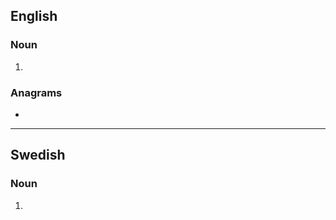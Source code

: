 ==English==

===Noun===
{{head|en|noun plural form}}

# {{plural of|mink|lang=en}}

===Anagrams===
* {{l|en|Minsk}}

----

==Swedish==

===Noun===
{{head|sv|noun form}}

# {{sv-noun-form-indef-gen|mink}}